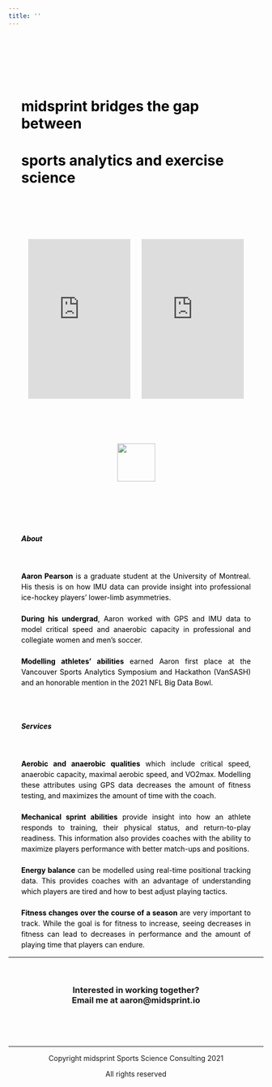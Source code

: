 ---
title: ''
---
<html>
<head>
<style type="text/css">
html {
  scroll-behavior: smooth;
}
.main-container {
  max-width: 100%;
  margin-left: auto;
  margin-right: auto;
}
.title {
  width: 750px;
  max-width: 90%;
  margin: auto;
  color: black;
}
.image {
  max-width: 75%;
  margin-left: auto;
  margin-right: auto;
}
.par {
  width: 750px;
  max-width: 90%;
  margin-left: auto;
  margin-right: auto;
  color: black;
}
.columns {
  column-count: 2;
  }
.youtube {
  position: relative;
  overflow: hidden;
  width: 100%;
}
.fix{
    position:fixed;
    bottom:0px;
    left:50%;
}
</style>
</head>
<body>
\
\
\
\
\
<div class="main-container">
<div class="title" id="home">
# **midsprint** bridges the gap between\
# sports analytics and exercise science
</div>
</div>
\
\
\
\
\
<div class="youtube">
<center>
<iframe width="40%" height="315" src="https://www.youtube.com/embed/4NanFCn1FAI?controls=0" title="YouTube video player" frameborder="0" allow="accelerometer; autoplay; clipboard-write; encrypted-media; gyroscope; picture-in-picture" allowfullscreen></iframe>
</iframe>
&ensp;&ensp;
<iframe width="40%" height="315" src="https://www.youtube.com/embed/ydDOYFC7UQ0?controls=0" title="YouTube video player" frameborder="0" allow="accelerometer; autoplay; clipboard-write; encrypted-media; gyroscope; picture-in-picture" allowfullscreen></iframe>
</center>
</div>
\
\
\
\
\
<div>
<center>
<a href="#about">
![](images/see more.png){width="75"}
</a>
</center>
</div>
\
\
\
\
\
<div class="par" align="left" id="about">
##### **About** 
\
<p align="justify" style="line-height:150%">
**Aaron Pearson** is a graduate student at the University of Montreal. His thesis is on how IMU data can provide insight into professional ice-hockey players' lower-limb asymmetries.\
\
**During his undergrad**, Aaron worked with GPS and IMU data to model critical speed and anaerobic capacity in professional and collegiate women and men's soccer. \
\
**Modelling athletes' abilities** earned Aaron first place at the Vancouver Sports Analytics Symposium and Hackathon (VanSASH) and an honorable mention in the 2021 NFL Big Data Bowl.\
</p>
\
\
</div>

<div class="par" align="left" id="services">
##### **Services** 
\
<p align="justify" style="line-height:150%">
**Aerobic and anaerobic qualities** which include critical speed, anaerobic capacity, maximal aerobic speed, and VO2max. Modelling these attributes using GPS data decreases the amount of fitness testing, and maximizes the amount of time with the coach.\
\
**Mechanical sprint abilities** provide insight into how an athlete responds to training, their physical status, and return-to-play readiness. This information also provides coaches with the ability to maximize players performance with better match-ups and positions.\
\
**Energy balance** can be modelled using real-time positional tracking data. This provides coaches with an advantage of understanding which players are tired and how to best adjust playing tactics.\
\
**Fitness changes over the course of a season** are very important to track. While the goal is for fitness to increase, seeing decreases in fitness can lead to decreases in performance and the amount of playing time that players can endure.
</p>
</div>
<hr>
\
<div id="contact">
</div>
<h3 align="center">
**Interested in working together?** \
**Email me at aaron@midsprint.io**
</h3>
\
\
\
<hr>

<p align="center"> Copyright midsprint Sports Science Consulting 2021</p>
<p align="center"> All rights reserved</p>
</body>
</html>